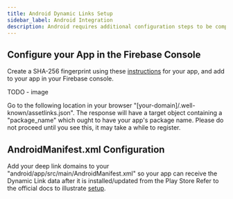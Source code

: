 ```yaml
---
title: Android Dynamic Links Setup
sidebar_label: Android Integration
description: Android requires additional configuration steps to be completed before you can receive dynamic links.
---
```


## Configure your App in the Firebase Console

Create a SHA-256 fingerprint using these [instructions](https://developers.google.com/android/guides/client-auth) for your app,
and add to your app in your Firebase console.

TODO - image

Go to the following location in your browser "[your-domain]/.well-known/assetlinks.json". The response will have a target object
containing a "package_name" which ought to have your app's package name. Please do not proceed until you see this, it may take a while to register.

## AndroidManifest.xml Configuration

Add your deep link domains to your "android/app/src/main/AndroidManifest.xml" so your app can receive the Dynamic Link data after it is installed/updated
from the Play Store  Refer to the official docs to illustrate [setup](https://firebase.google.com/docs/dynamic-links/android/receive#add-an-intent-filter-for-deep-links).

